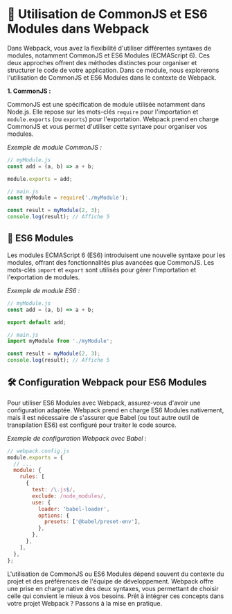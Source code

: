 # 🧩 Utilisation de CommonJS et ES6 Modules dans Webpack

Dans Webpack, vous avez la flexibilité d'utiliser différentes syntaxes de modules, notamment CommonJS et ES6 Modules (ECMAScript 6). Ces deux approches offrent des méthodes distinctes pour organiser et structurer le code de votre application. Dans ce module, nous explorerons l'utilisation de CommonJS et ES6 Modules dans le contexte de Webpack.

**1. CommonJS :**

CommonJS est une spécification de module utilisée notamment dans Node.js. Elle repose sur les mots-clés `require` pour l'importation et `module.exports` (ou `exports`) pour l'exportation. Webpack prend en charge CommonJS et vous permet d'utiliser cette syntaxe pour organiser vos modules.

*Exemple de module CommonJS :*

```javascript copy
// myModule.js
const add = (a, b) => a + b;

module.exports = add;
```

```javascript copy
// main.js
const myModule = require('./myModule');

const result = myModule(2, 3);
console.log(result); // Affiche 5
```

## 🧩 ES6 Modules

Les modules ECMAScript 6 (ES6) introduisent une nouvelle syntaxe pour les modules, offrant des fonctionnalités plus avancées que CommonJS. Les mots-clés `import` et `export` sont utilisés pour gérer l'importation et l'exportation de modules.

*Exemple de module ES6 :*

```javascript copy
// myModule.js
const add = (a, b) => a + b;

export default add;
```

```javascript copy
// main.js
import myModule from './myModule';

const result = myModule(2, 3);
console.log(result); // Affiche 5
```

## 🛠️ Configuration Webpack pour ES6 Modules

Pour utiliser ES6 Modules avec Webpack, assurez-vous d'avoir une configuration adaptée. Webpack prend en charge ES6 Modules nativement, mais il est nécessaire de s'assurer que Babel (ou tout autre outil de transpilation ES6) est configuré pour traiter le code source.

*Exemple de configuration Webpack avec Babel :*

```javascript copy
// webpack.config.js
module.exports = {
  // ...
  module: {
    rules: [
      {
        test: /\.js$/,
        exclude: /node_modules/,
        use: {
          loader: 'babel-loader',
          options: {
            presets: ['@babel/preset-env'],
          },
        },
      },
    ],
  },
};
```

L'utilisation de CommonJS ou ES6 Modules dépend souvent du contexte du projet et des préférences de l'équipe de développement. Webpack offre une prise en charge native des deux syntaxes, vous permettant de choisir celle qui convient le mieux à vos besoins. Prêt à intégrer ces concepts dans votre projet Webpack ? Passons à la mise en pratique.